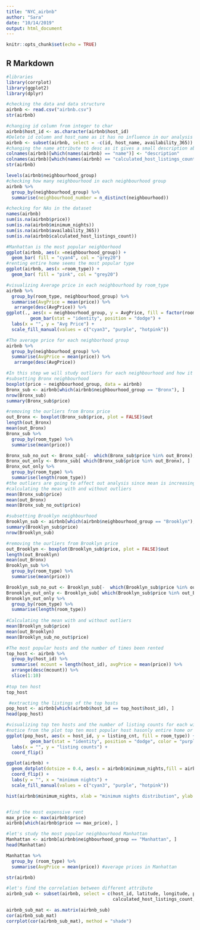 ```yaml
---
title: "NYC_airbnb"
author: "Sara"
date: "10/14/2019"
output: html_document
---
```



```r
knitr::opts_chunk$set(echo = TRUE)

```

## R Markdown
```r
#libraries
library(corrplot)
library(ggplot2)
library(dplyr)
```

```r
#checking the data and data structure
airbnb <- read.csv("airbnb.csv")
str(airbnb)

```
```r
#changing id column from integer to char
airbnb$host_id <- as.character(airbnb$host_id)
#Delete id column and host_name as it has no influence in our analysis 
airbnb <- subset(airbnb, select = -c(id, host_name, availability_365))
#changing the name attribute to desc as it gives a small description about the listing
colnames(airbnb)[which(names(airbnb) == "name")] <- "description"
colnames(airbnb)[which(names(airbnb) == "calculated_host_listings_count")] <- "listing_cnt"
str(airbnb)
```

```r
levels(airbnb$neighbourhood_group)
#checking how many neighbourhood in each neighbourhood group
airbnb %>%
  group_by(neighbourhood_group) %>%
  summarise(neighbourhood_number = n_distinct(neighbourhood))
```

```r
#checking for NAs in the dataset
names(airbnb)
sum(is.na(airbnb$price))
sum(is.na(airbnb$minimum_nights))
sum(is.na(airbnb$availability_365))
sum(is.na(airbnb$calculated_host_listings_count))
```

```r
#Manhattan is the most popular neighborhood 
ggplot(airbnb, aes(x =neighbourhood_group)) +
  geom_bar( fill = "cyan4", col = "grey20") 
#renting entire home seems the most popular type 
ggplot(airbnb, aes(x =room_type)) +
  geom_bar( fill = "pink", col = "grey20") 

```

```r
#visualizing Average price in each neighbourhood by room_type
airbnb %>% 
  group_by(room_type, neighbourhood_group) %>%
  summarise(AvgPrice = mean(price)) %>%
   arrange(desc(AvgPrice)) %>%
ggplot(., aes(x = neighbourhood_group, y = AvgPrice, fill = factor(room_type))) +
         geom_bar(stat = "identity", position = "dodge") +
  labs(x = "", y = "Avg Price") +
  scale_fill_manual(values = c("cyan3", "purple", "hotpink"))


```

```r
#The average price for each neighborhood group 
airbnb %>% 
  group_by(neighbourhood_group) %>%
  summarise(AvgPrice = mean(price)) %>%
   arrange(desc(AvgPrice))
```

```r
#In this step we will study outliers for each neighbourhood and how it is affecting the price 
#subsetting Bronx neighbourhood
boxplot(price ~ neighbourhood_group, data = airbnb)
Bronx_sub <- airbnb[which(airbnb$neighbourhood_group == "Bronx"), ]
nrow(Bronx_sub)
summary(Bronx_sub$price)

#removing the ourliers from Bronx price 
out_Bronx <- boxplot(Bronx_sub$price, plot = FALSE)$out
length(out_Bronx)
mean(out_Bronx)
Bronx_sub %>%
  group_by(room_type) %>%
  summarise(mean(price))

Bronx_sub_no_out <- Bronx_sub[-  which(Bronx_sub$price %in% out_Bronx), ]
Bronx_out_only <- Bronx_sub[ which(Bronx_sub$price %in% out_Bronx), ]
Bronx_out_only %>%
  group_by(room_type) %>%
  summarise(length(room_type))
#the outliers are going to affect out analysis since mean is increasing by 17
#calculating the mean with and without outliers 
mean(Bronx_sub$price)
mean(out_Bronx)
mean(Bronx_sub_no_out$price)

#subsetting Brooklyn neighbourhood 
Brooklyn_sub <- airbnb[which(airbnb$neighbourhood_group == "Brooklyn"), ]
summary(Brooklyn_sub$price)
nrow(Brooklyn_sub)

#removing the ourliers from Brooklyn price 
out_Brooklyn <- boxplot(Brooklyn_sub$price, plot = FALSE)$out
length(out_Brooklyn)
mean(out_Bronx)
Brooklyn_sub %>%
  group_by(room_type) %>%
  summarise(mean(price))

Brooklyn_sub_no_out <- Brooklyn_sub[-  which(Brooklyn_sub$price %in% out_Brooklyn), ]
Bronoklyn_out_only <- Brooklyn_sub[ which(Brooklyn_sub$price %in% out_Brooklyn), ]
Bronoklyn_out_only %>%
  group_by(room_type) %>%
  summarise(length(room_type))
 
#Calculating the mean with and without outliers 
mean(Brooklyn_sub$price)
mean(out_Brooklyn)
mean(Brooklyn_sub_no_out$price)
```


```r
#The most popular hosts and the number of times been rented 
top_host <- airbnb %>%
  group_by(host_id) %>%
  summarise( mcount = length(host_id), avgPrice = mean(price)) %>%
  arrange(desc(mcount)) %>%
  slice(1:10)
 
#top ten host 
top_host

 #extracting the listings of the top hosts 
pop_host <- airbnb[which(airbnb$host_id == top_host$host_id), ] 
head(pop_host)

#visualizing top ten hosts and the number of listing counts for each with what room_type it is
#notice from the plot top ten most popular host hasonly entire home or private room that means shared room is not as popular 
ggplot(pop_host, aes(x = host_id, y = listing_cnt, fill = room_type)) +
         geom_bar(stat = "identity", position = "dodge", color = "purple" ) +
  labs(x = "", y = "listing counts") +
  coord_flip()


```

```r
ggplot(airbnb) +
  geom_dotplot(dotsize = 0.4, aes(x = airbnb$minimum_nights,fill = airbnb$room_type)) +
  coord_flip() +
  labs(y = "", x = "minimum nights") +
  scale_fill_manual(values = c("cyan3", "purple", "hotpink"))

hist(airbnb$minimum_nights, xlab = "minimum nights distribution", ylab = "", col = "cyan4", labels = FALSE)



```



```r
#find the most expensive rent 
max_price <- max(airbnb$price)
airbnb[which(airbnb$price == max_price), ]
```

```r
#let's study the most popular neighbourhood Manhattan
Manhattan <- airbnb[airbnb$neighbourhood_group == "Manhattan", ]
head(Manhattan)

Manhattan %>%
  group_by (room_type) %>%
  summarise(AvgPrice = mean(price)) #average prices in Manhattan

str(airbnb)

```

```r
#let's find the correlation between different attribute 
airbnb_sub <- subset(airbnb, select = c(host_id, latitude, longitude, price, minimum_nights, number_of_reviews, 
                                        calculated_host_listings_count, availability_365))

airbnb_sub_mat <- as.matrix(airbnb_sub)
cor(airbnb_sub_mat)
corrplot(cor(airbnb_sub_mat), method = "shade")
```

